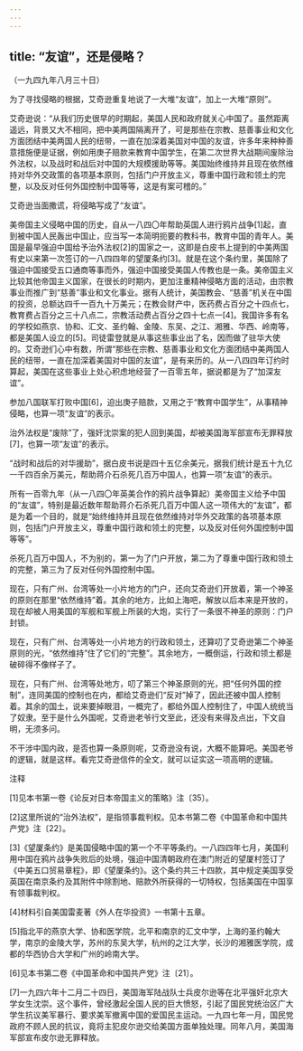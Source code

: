 ```yaml
---
---
---
```

title: “友谊”，还是侵略？
---




（一九四九年八月三十日）

为了寻找侵略的根据，艾奇逊重复地说了一大堆“友谊”，加上一大堆“原则”。

艾奇逊说：“从我们历史很早的时期起，美国人民和政府就关心中国了。虽然距离遥远，背景又大不相同，把中美两国隔离开了，可是那些在宗教、慈善事业和文化方面团结中美两国人民的纽带，一直在加深着美国对中国的友谊，许多年来种种善意措施便是证据，例如用庚子赔款来教育中国学生，在第二次世界大战期间废除治外法权，以及战时和战后对中国的大规模援助等等。美国始终维持并且现在依然维持对华外交政策的各项基本原则，包括门户开放主义，尊重中国行政和领土的完整，以及反对任何外国控制中国等等，这是有案可稽的。”

艾奇逊当面撒谎，将侵略写成了“友谊”。

美帝国主义侵略中国的历史，自从一八四〇年帮助英国人进行鸦片战争[1]起，直到被中国人民轰出中国止，应当写一本简明扼要的教科书，教育中国的青年人。美国是最早强迫中国给予治外法权[2]的国家之一，这即是白皮书上提到的中美两国有史以来第一次签订的一八四四年的望厦条约[3]。就是在这个条约里，美国除了强迫中国接受五口通商等事而外，强迫中国接受美国人传教也是一条。美帝国主义比较其他帝国主义国家，在很长的时期内，更加注重精神侵略方面的活动，由宗教事业而推广到“慈善”事业和文化事业。据有人统计，美国教会、“慈善”机关在中国的投资，总额达四千一百九十万美元；在教会财产中，医药费占百分之十四点七，教育费占百分之三十八点二，宗教活动费占百分之四十七点一[4]。我国许多有名的学校如燕京、协和、汇文、圣约翰、金陵、东吴、之江、湘雅、华西、岭南等，都是美国人设立的[5]。司徒雷登就是从事这些事业出了名，因而做了驻华大使的。艾奇逊们心中有数，所谓“那些在宗教、慈善事业和文化方面团结中美两国人民的纽带，一直在加深着美国对中国的友谊”，是有来历的。从一八四四年订约时算起，美国在这些事业上处心积虑地经营了一百零五年，据说都是为了“加深友谊”。

参加八国联军打败中国[6]，迫出庚子赔款，又用之于“教育中国学生”，从事精神侵略，也算一项“友谊”的表示。

治外法权是“废除”了，强奸沈崇案的犯人回到美国，却被美国海军部宣布无罪释放[7]，也算一项“友谊”的表示。

“战时和战后的对华援助”，据白皮书说是四十五亿余美元，据我们统计是五十九亿一千四百余万美元，帮助蒋介石杀死几百万中国人，也算一项“友谊”的表示。

所有一百零九年（从一八四〇年英美合作的鸦片战争算起）美帝国主义给予中国的“友谊”，特别是最近数年帮助蒋介石杀死几百万中国人这一项伟大的“友谊”，都是为着一个目的，就是“始终维持并且现在依然维持对华外交政策的各项基本原则，包括门户开放主义，尊重中国行政和领土的完整，以及反对任何外国控制中国等等”。

杀死几百万中国人，不为别的，第一为了门户开放，第二为了尊重中国行政和领土的完整，第三为了反对任何外国控制中国。

现在，只有广州、台湾等处一小片地方的门户，还向艾奇逊们开放着，第一个神圣的原则在那里“依然维持”着。其余的地方，比如上海吧，解放以后本来是开放的，现在却被人用美国的军舰和军舰上所装的大炮，实行了一条很不神圣的原则：门户封锁。

现在，只有广州、台湾等处一小片地方的行政和领土，还算叨了艾奇逊第二个神圣原则的光，“依然维持”住了它们的“完整”。其余地方，一概倒运，行政和领土都是破碎得不像样子了。

现在，只有广州、台湾等处地方，叨了第三个神圣原则的光，把“任何外国的控制”，连同美国的控制也在内，都给艾奇逊们“反对”掉了，因此还被中国人控制着。其余的国土，说来要掉眼泪，一概完了，都给外国人控制住了，中国人统统当了奴隶。至于是什么外国呢，艾奇逊老爷行文至此，还没有来得及点出，下文自明，无须多问。

不干涉中国内政，是否也算一条原则呢，艾奇逊没有说，大概不能算吧。美国老爷的逻辑，就是这样。看完艾奇逊信件的全文，就可以证实这一项高明的逻辑。

注释

[1]见本书第一卷《论反对日本帝国主义的策略》注〔35〕。

[2]这里所说的“治外法权”，是指领事裁判权。见本书第二卷《中国革命和中国共产党》注〔22〕。

[3]《望厦条约》是美国侵略中国的第一个不平等条约。一八四四年七月，美国利用中国在鸦片战争失败后的处境，强迫中国清朝政府在澳门附近的望厦村签订了《中美五口贸易章程》，即《望厦条约》。这个条约共三十四款，其中规定美国享受英国在南京条约及其附件中除割地、赔款外所获得的一切特权，包括美国在中国享有领事裁判权。

[4]材料引自美国雷麦著《外人在华投资》一书第十五章。

[5]指北平的燕京大学、协和医学院，北平和南京的汇文中学，上海的圣约翰大学，南京的金陵大学，苏州的东吴大学，杭州的之江大学，长沙的湘雅医学院，成都的华西协合大学和广州的岭南大学。

[6]见本书第二卷《中国革命和中国共产党》注〔21〕。

[7]一九四六年十二月二十四日，美国海军陆战队士兵皮尔逊等在北平强奸北京大学女生沈崇。这个事件，曾经激起全国人民的巨大愤怒，引起了国民党统治区广大学生抗议美军暴行、要求美军撤离中国的爱国民主运动。一九四七年一月，国民党政府不顾人民的抗议，竟将主犯皮尔逊交给美国方面单独处理。同年八月，美国海军部宣布皮尔逊无罪释放。